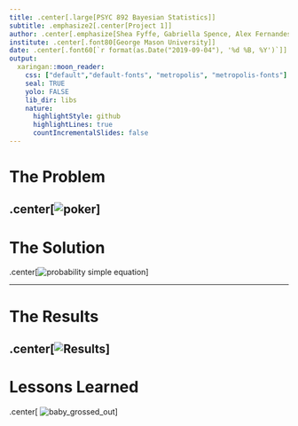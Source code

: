 ```yaml
---
title: .center[.large[PSYC 892 Bayesian Statistics]]
subtitle: .emphasize2[.center[Project 1]]
author: .center[.emphasize[Shea Fyffe, Gabriella Spence, Alex Fernandes]]
institute: .center[.font80[George Mason University]]
date: .center[.font60[`r format(as.Date("2019-09-04"), '%d %B, %Y')`]]
output:
  xaringan::moon_reader:
    css: ["default","default-fonts", "metropolis", "metropolis-fonts"]
    seal: TRUE
    yolo: FALSE
    lib_dir: libs
    nature:
      highlightStyle: github
      highlightLines: true
      countIncrementalSlides: false
---
```

# The Problem
.center[![poker](https://elie.net/static/images/banner/fuller-house-exposing-high-end-poker-cheating-devices.jpg)]
---

# The Solution

.center[![probability simple equation](https://www.wikihow.com/images/thumb/7/7e/Calculate-Probability-Step-2-Version-5.jpg/aid1345372-v4-728px-Calculate-Probability-Step-2-Version-5.jpg.webp)
]

<!-- .right[![probability simple equation](https://www.wikihow.com/Calculate-Probability#/Image:Calculate-Probability-Step-8-Version-5.jpg) -->
<!-- ] -->

---

# The Results

.center[![Results](file:///C:/Users/gxesp/Pictures/Results project 1.JPG)]
---

# Lessons Learned
.center[
![baby_grossed_out](https://memeguy.com/photos/images/could-you-fking-not-119253.gif)
]


<!-- Help for Alex and I: https://slides.yihui.name/xaringan/#1 -->
